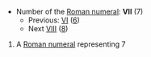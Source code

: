 *Number of the [[Roman numeral]]: '''VII''' (7)
**Previous: [[VI]] ([[six|6]])
**Next [[VIII]] ([[eight|8]])

# A [[Roman numeral]] representing 7